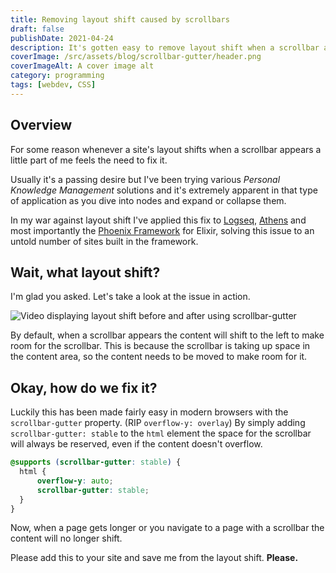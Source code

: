```yaml
---
title: Removing layout shift caused by scrollbars
draft: false
publishDate: 2021-04-24
description: It's gotten easy to remove layout shift when a scrollbar appears with `scrollbar-gutter`
coverImage: /src/assets/blog/scrollbar-gutter/header.png
coverImageAlt: A cover image alt
category: programming
tags: [webdev, CSS]
---
```


## Overview


For some reason whenever a site's layout shifts when a scrollbar appears a little part of me feels the need to fix it.

Usually it's a passing desire but I've been trying various *Personal Knowledge Management* solutions and it's extremely apparent in that type of application as you dive into nodes and expand or collapse them.

In my war against layout shift I've applied this fix to [Logseq](https://github.com/logseq/logseq/pull/1972), [Athens](https://github.com/athensresearch/athens/pull/1212) and most importantly the [Phoenix Framework](https://github.com/phoenixframework/phoenix/pull/5101) for Elixir, solving this issue to an untold number of sites built in the framework.

## Wait, what layout shift?
I'm glad you asked. Let's take a look at the issue in action.

![Video displaying layout shift before and after using scrollbar-gutter](@assets/blog/scrollbar-gutter/logseq-fix.webp)

By default, when a scrollbar appears the content will shift to the left to make room for the scrollbar. This is because the scrollbar is taking up space in the content area, so the content needs to be moved to make room for it.

## Okay, how do we fix it?

Luckily this has been made fairly easy in modern browsers with the `scrollbar-gutter` property. (RIP `overflow-y: overlay`)
By simply adding `scrollbar-gutter: stable` to the `html` element the space for the scrollbar will always be reserved, even if the content doesn't overflow.

```css
@supports (scrollbar-gutter: stable) {
  html {
      overflow-y: auto;
      scrollbar-gutter: stable;
  }
}
```

Now, when a page gets longer or you navigate to a page with a scrollbar the content will no longer shift.

Please add this to your site and save me from the layout shift. **Please.**
